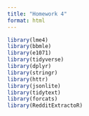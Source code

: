 ```yaml
---
title: "Homework 4"
format: html
---
```


```r
library(lme4)
library(bbmle)
library(e1071)
library(tidyverse)
library(dplyr)
library(stringr)
library(httr)
library(jsonlite)
library(tidytext)
library(forcats)
library(RedditExtractoR)
```

```r

```










